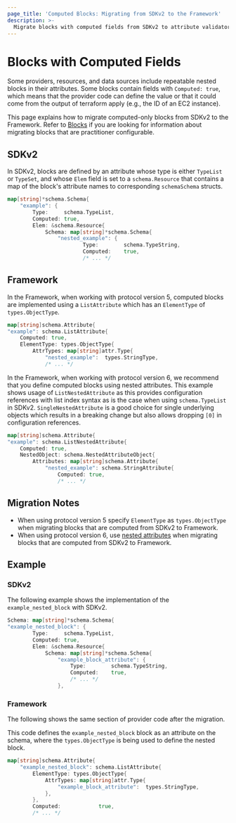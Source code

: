 ```yaml
---
page_title: 'Computed Blocks: Migrating from SDKv2 to the Framework'
description: >-
  Migrate blocks with computed fields from SDKv2 to attribute validators in the plugin Framework.
---
```


# Blocks with Computed Fields

Some providers, resources, and data sources include repeatable nested blocks in their attributes. Some blocks contain
fields  with `Computed: true`, which means that the provider code can define the value or that it could come from the
output of terraform apply (e.g., the ID of an EC2 instance).

This page explains how to migrate computed-only blocks from SDKv2 to the Framework. Refer to
[Blocks](/terraform/plugin/framework/migrating/attributes-blocks/blocks) if you are looking for information about migrating blocks
that are practitioner configurable.

## SDKv2

In SDKv2, blocks are defined by an attribute whose type is either `TypeList` or `TypeSet`, and whose `Elem` field is set to a
`schema.Resource` that contains a map of the block's attribute names to corresponding `schemaSchema` structs.

```go
map[string]*schema.Schema{
    "example": {
        Type:     schema.TypeList,
        Computed: true,
        Elem: &schema.Resource{
            Schema: map[string]*schema.Schema{
                "nested_example": {
                        Type:        schema.TypeString,
                        Computed:    true,
                        /* ... */
```

## Framework

In the Framework, when working with protocol version 5, computed blocks are implemented using a `ListAttribute` which has an `ElementType` of `types.ObjectType`.

```go
map[string]schema.Attribute{
"example": schema.ListAttribute{
    Computed: true,
    ElementType: types.ObjectType{
        AttrTypes: map[string]attr.Type{
            "nested_example":  types.StringType,
            /* ... */

```

In the Framework, when working with protocol version 6, we recommend that you define computed blocks using nested
attributes. This example shows usage of `ListNestedAttribute` as this provides configuration references with list index
syntax as is the case when using `schema.TypeList` in SDKv2. `SingleNestedAttribute` is a good choice for single
underlying objects which results in a breaking change but also allows dropping `[0]` in configuration references.

```go
map[string]schema.Attribute{
"example": schema.ListNestedAttribute{
    Computed: true,
    NestedObject: schema.NestedAttributeObject{
        Attributes: map[string]schema.Attribute{
            "nested_example": schema.StringAttribute{
                Computed: true,
                /* ... */

```

## Migration Notes

- When using protocol version 5 specify `ElementType` as `types.ObjectType` when migrating blocks that are computed from SDKv2 to Framework.
- When using protocol version 6, use [nested attributes](/terraform/plugin/framework/schemas#attributes-1) when migrating blocks that are computed from SDKv2 to Framework.

## Example

### SDKv2

The following example shows the implementation of the `example_nested_block` with SDKv2.

```go
Schema: map[string]*schema.Schema{
"example_nested_block": {
        Type:     schema.TypeList,
        Computed: true,
        Elem: &schema.Resource{
            Schema: map[string]*schema.Schema{
                "example_block_attribute": {
                    Type:        schema.TypeString,
                    Computed:    true,
                    /* ... */
                },
```

### Framework

The following shows the same section of provider code after the migration.

This code defines the `example_nested_block` block as an attribute on the schema, where the
`types.ObjectType` is being used to define the nested block.

```go
map[string]schema.Attribute{
    "example_nested_block": schema.ListAttribute{
        ElementType: types.ObjectType{
            AttrTypes: map[string]attr.Type{
                "example_block_attribute":  types.StringType,
            },
        },
        Computed:            true,
        /* ... */
```
